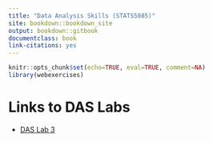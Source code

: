 ```yaml
--- 
title: "Data Analysis Skills (STATS5085)"
site: bookdown::bookdown_site
output: bookdown::gitbook
documentclass: book
link-citations: yes
---
```


```r
knitr::opts_chunk$set(echo=TRUE, eval=TRUE, comment=NA)
library(webexercises)
```

# Links to DAS Labs{-}


* [DAS Lab 3](https://s2s-statistical-mm-c-1.github.io/Labs/S2SLab3/docs)

